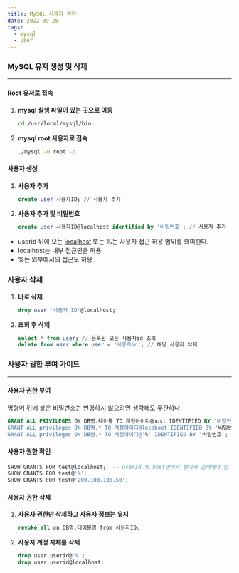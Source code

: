 ```yaml
---
title: MySQL 사용자 권한
date: 2022-09-25
tags:
  - mysql
  - user
---
```


### MySQL 유저 생성 및 삭제

---

#### Root 유저로 접속

1. **mysql 실행 파일이 있는 곳으로 이동**
    
    ```bash
    cd /usr/local/mysql/bin
    ```
    
2. **mysql root 사용자로 접속**
    
    ```bash
    ./mysql -u root -p
    ```
    

#### 사용자 생성

1. **사용자 추가**
    
    ```sql
    create user 사용자ID; // 사용자 추가
    ```
    
2. **사용자 추가 및 비밀번호**
    
    ```sql
    create user 사용자ID@localhost identified by '비밀번호'; // 사용자 추가
    ```
    
- userid 뒤에 오는 [localhost](http://localhost) 또는 %는 사용자 접근 허용 범위를 의미한다.
- localhost는 내부 접근만을 허용
- %는 외부에서의 접근도 허용

### 사용자 삭제

1. **바로 삭제**
    
    ```sql
    drop user '사용자 ID'@localhost;
    ```
    
2. **조회 후 삭제**
    
    ```sql
    select * from user; // 등록된 모든 사용자id 조회
    delete from user where user = '사용자id'; // 해당 사용자 삭제
    ```
    

### 사용자 권한 부여 가이드

---

#### 사용자 권한 부여

명령어 뒤에 붙은 비밀번호는 변경하지 않으려면 생략해도 무관하다.

```sql
GRANT ALL PRIVILEGES ON DB명.테이블 TO 계정아이디@host IDENTIFIED BY '비밀번호';// 계정이 이미 존재 하는데 'identified by '비밀번호' 부분을 추가하면 비밀번호가 변경된다
GRANT ALL privileges ON DB명.* TO 계정아이디@locahost IDENTIFIED BY '비밀번호';
GRANT ALL privileges ON DB명.* TO 계정아이디@'%' IDENTIFIED BY '비밀번호';
```

#### 사용자 권한 확인

```sql
SHOW GRANTS FOR test@localhost;  -- userid 와 host명까지 붙여서 검색해야 함
SHOW GRANTS FOR test@'%';
SHOW GRANTS FOR test@'200.100.100.50';
```

#### 사용자 권한 삭제

1. **사용자 권한만 삭제하고 사용자 정보는 유지**
    
    ```sql
    revoke all on DB명.테이블명 from 사용자ID;
    ```
    
2. **사용자 계정 자체를 삭제**
    
    ```sql
    drop user userid@'%';
    drop user userid@localhost;
    ```